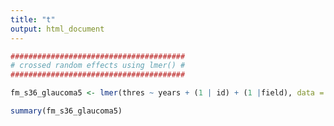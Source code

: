 ```yaml
---
title: "t"
output: html_document
---
```


```r
#######################################
# crossed random effects using lmer() #
#######################################

fm_s36_glaucoma5 <- lmer(thres ~ years + (1 | id) + (1 |field), data = glaucoma)

summary(fm_s36_glaucoma5)
```

